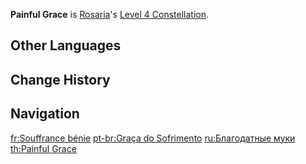 {{Constellation Infobox
|image       = Constellation Painful Grace.png
|description = [[Ravaging Confession]]'s CRIT Hits regenerate 5 Energy for Rosaria.<br />Can only be triggered once each time Ravaging Confession is cast.
|level       = 4
|character   = Rosaria
|utility1    = Energy
|utility2    = CRIT Hit
}}
'''Painful Grace''' is [[Rosaria]]'s [[Level 4 Constellation]].

==Other Languages==
{{Other Languages
|en      = Painful Grace
|zhs     = 苦痛恩典
|zhs_rm  = Kǔtòng Ēndiǎn
|zht     = 苦痛恩典
|zht_rm  = Kǔtòng Ēndiǎn
|zh_tl   = Painful Grace
|ja      = 苦痛の恩典
|ja_rm   = Kutsuu no Onten
|ja_tl   = Painful Act of Grace
|ko      = 고통의 은혜
|ko_rm   = Gotong-ui Eunhye
|ko_tl   = Grace of Pain
|es      = Consagración del sufrimiento
|es_tl   = Consecration of Suffering
|fr      = Souffrance bénie
|fr_tl   = Blessed Suffering
|ru      = Благодатные муки
|ru_tl   = Graceful Pains
|th      = Painful Grace
|vi      = Ân Điển Đau Khổ
|vi_tl   = Suffering Grace
|de      = Bittere Gnade
|de_tl   = Bitter Grace
|id      = Painful Grace
|pt      = Graça do Sofrimento
|pt_tl   = Grace of Suffering
|tr      = Acı Dolu Zarafet
|tr_tl   = 
|it      = Consacrazione della sofferenza
|it_tl   = Consecration of Suffering
}}

==Change History==
{{Change History|1.4}}

==Navigation==
{{Talent Navbox|Rosaria}}

[[fr:Souffrance bénie]]
[[pt-br:Graça do Sofrimento]]
[[ru:Благодатные муки]]
[[th:Painful Grace]]